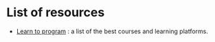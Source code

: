 # List of resources

- [Learn to program](https://github.com/karlhorky/learn-to-program) : a list of the best courses and learning platforms.
